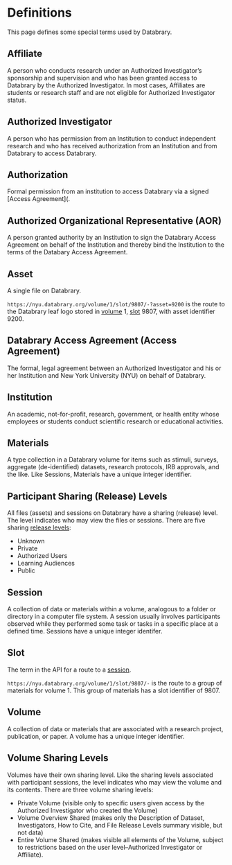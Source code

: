 # Definitions {.unnumbered}

This page defines some special terms used by Databrary.


## Affiliate

A person who conducts research under an Authorized Investigator's sponsorship and supervision and who has been granted access to Databrary by the Authorized Investigator. In most cases, Affiliates are students or research staff and are not eligible for Authorized Investigator status.

## Authorized Investigator

A person who has permission from an Institution to conduct independent research and who has received authorization from an Institution and from Databrary to access Databrary.

## Authorization

Formal permission from an institution to access Databrary via a signed [Access Agreement](.

## Authorized Organizational Representative (AOR)

A person granted authority by an Institution to sign the Databrary Access Agreement on behalf of the Institution and thereby bind the Institution to the terms of the Databary Access Agreement.

## Asset

A single file on Databrary.

`https://nyu.databrary.org/volume/1/slot/9807/-?asset=9200` is the route to the Databrary leaf logo stored in [volume](definitions.qmd#volume) 1, [slot](definitions.qmd#slot) 9807, with asset identifier 9200.

## Databrary Access Agreement (Access Agreement) {#def-daa}

The formal, legal agreement between an Authorized Investigator and his or her Institution and New York University (NYU) on behalf of Databrary.

## Institution

An academic, not-for-profit, research, government, or health entity whose employees or students conduct scientific research or educational activities.

## Materials

A type collection in a Databrary volume for items such as stimuli, surveys, aggregate (de-identified) datasets, research protocols, IRB approvals, and the like.
Like Sessions, Materials have a unique integer identifier.

## Participant Sharing (Release) Levels

All files (assets) and sessions on Databrary have a sharing (release) level.
The level indicates who may view the files or sessions.
There are five sharing [release levels](https://databrary.org/support/irb/release-levels.html):

- Unknown
- Private
- Authorized Users
- Learning Audiences
- Public

## Session

A collection of data or materials within a volume, analogous to a folder or directory in a computer file system.
A session usually involves participants observed while they performed some task or tasks in a specific place at a defined time.
Sessions have a unique integer identifer.

## Slot

The term in the API for a route to a [session](definitions.qmd#session).

`https://nyu.databrary.org/volume/1/slot/9807/-` is the route to a group of materials for volume 1.
This group of materials has a slot identifier of 9807.

## Volume

A collection of data or materials that are associated with a research project, publication, or paper.
A volume has a unique integer identifier.

## Volume Sharing Levels

Volumes have their own sharing level.
Like the sharing levels associated with participant sessions, the level indicates who may view the volume and its contents.
There are three volume sharing levels:

- Private Volume (visible only to specific users given access by the Authorized Investigator who created the Volume)
- Volume Overview Shared (makes only the Description of Dataset, Investigators, How to Cite, and File Release Levels summary visible, but not data)
- Entire Volume Shared (makes visible all elements of the Volume, subject to restrictions based on the user level--Authorized Investigator or Affiliate).
